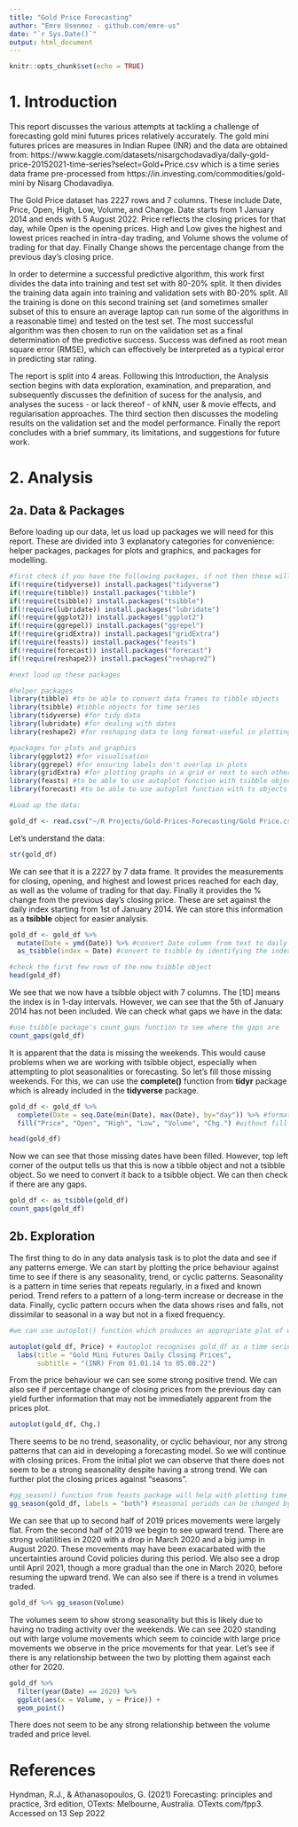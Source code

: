 ```yaml
---
title: "Gold Price Forecasting"
author: "Emre Usenmez - github.com/emre-us"
date: "`r Sys.Date()`"
output: html_document
---
```


```r
knitr::opts_chunk$set(echo = TRUE)
```

# 1. Introduction

This report discusses the various attempts at tackling a challenge of forecasting gold mini futures prices relatively accurately. The gold mini futures prices are measures in Indian Rupee (INR) and the data are obtained from: https://www.kaggle.com/datasets/nisargchodavadiya/daily-gold-price-20152021-time-series?select=Gold+Price.csv which is a time series data frame pre-processed from https://in.investing.com/commodities/gold-mini by Nisarg Chodavadiya.

The Gold Price dataset has 2227 rows and 7 columns. These include Date, Price, Open, High, Low, Volume, and Change. Date starts from 1 January 2014 and ends with 5 August 2022. Price reflects the closing prices for that day, while Open is the opening prices. High and Low gives the highest and lowest prices reached in intra-day trading, and Volume shows the volume of trading for that day. Finally Change shows the percentage change from the previous day's closing price.

In order to determine a successful predictive algorithm, this work first divides the data into training and test set with 80-20% split. It then divides the training data again into training and validation sets with 80-20% split. All the training is done on this second training set (and sometimes smaller subset of this to ensure an average laptop can run some of the algorithms in a reasonable time) and tested on the test set. The most successful algorithm was then chosen to run on the validation set as a final determination of the predictive success. Success was defined as root mean square error (RMSE), which can effectively be interpreted as a typical error in predicting star rating. 

The report is split into 4 areas. Following this Introduction, the Analysis section begins with data exploration, examination, and preparation, and subsequently discusses the definition of sucess for the analysis, and analyses the sucess - or lack thereof - of kNN, user & movie effects, and regularisation approaches. The third section then discusses the modeling results on the validation set and the model performance. Finally the report concludes with a brief summary, its limitations, and suggestions for future work.









# 2. Analysis




## 2a. Data & Packages


Before loading up our data, let us load up packages we will need for this report. These are divided into 3 explanatory categories for convenience: helper packages, packages for plots and graphics, and packages for modelling.

```r
#first check if you have the following packages, if not then these will be instaled
if(!require(tidyverse)) install.packages("tidyverse")
if(!require(tibble)) install.packages("tibble")
if(!require(tsibble)) install.packages("tsibble")
if(!require(lubridate)) install.packages("lubridate")
if(!require(ggplot2)) install.packages("ggplot2")
if(!require(ggrepel)) install.packages("ggrepel")
if(!require(gridExtra)) install.packages("gridExtra")
if(!require(feasts)) install.packages("feasts")
if(!require(forecast)) install.packages("forecast")
if(!require(reshape2)) install.packages("reshapre2")

#next load up these packages

#helper packages
library(tibble) #to be able to convert data frames to tibble objects
library(tsibble) #tibble objects for time series
library(tidyverse) #for tidy data
library(lubridate) #for dealing with dates
library(reshape2) #for reshaping data to long format-useful in plotting multiple time series in same axis

#packages for plots and graphics
library(ggplot2) #for visualisation
library(ggrepel) #for ensuring labels don't overlap in plots
library(gridExtra) #for plotting graphs in a grid or next to each other
library(feasts) #to be able to use autoplot function with tsibble objects
library(forecast) #to be able to use autoplot function with ts objects

```


```r
#Load up the data:

gold_df <- read.csv("~/R Projects/Gold-Prices-Forecasting/Gold Price.csv")

```

Let's understand the data:

```r
str(gold_df)
```

We can see that it is a 2227 by 7 data frame. It provides the measurements for closing, opening, and highest and lowest prices reached for each day, as well as the volume of trading for that day. Finally it provides the % change from the previous day's closing price. These are set against the daily index starting from 1st of January 2014. We can store this information as a __tsibble__ object for easier analysis.

```r
gold_df <- gold_df %>%
  mutate(Date = ymd(Date)) %>% #convert Date column from text to daily object with ymd() or with as_date().
  as_tsibble(index = Date) #convert to tsibble by identifying the index

#check the first few rows of the new tsibble object
head(gold_df)
```

We see that we now have a tsibble object with 7 columns. The [1D] means the index is in 1-day intervals. However, we can see that the 5th of January 2014 has not been included. We can check what gaps we have in the data:

```r
#use tsibble package's count_gaps function to see where the gaps are
count_gaps(gold_df)
```

It is apparent that the data is missing the weekends. This would cause problems when we are working with tsibble object, especially when attempting to plot seasonalities or forecasting. So let's fill those missing weekends. For this, we can use the __complete()__ function from __tidyr__ package which is already included in the __tidyverse__ package.

```r
gold_df <- gold_df %>% 
  complete(Date = seq.Date(min(Date), max(Date), by="day")) %>% #format is: seq.Date(start date, end date, by = unit of Date)
  fill("Price", "Open", "High", "Low", "Volume", "Chg.") #without fill function, complete() above would only fill the dates but we would get NAs for the rest of the columns corresponding to those weekends. With fill() we copy the same values for each column by the immediately preceding value to the NA.

head(gold_df)
```

Now we can see that those missing dates have been filled. However, top left corner of the output tells us that this is now a tibble object and not a tsibble object. So we need to convert it back to a tsibble object. We can then check if there are any gaps.

```r
gold_df <- as_tsibble(gold_df)
count_gaps(gold_df)
```










## 2b. Exploration

The first thing to do in any data analysis task is to plot the data and see if any patterns emerge. We can start by plotting the price behaviour against time to see if there is any seasonality, trend, or cyclic patterns. Seasonality is a pattern in time series that repeats regularly, in a fixed and known period. Trend refers to a pattern of a long-term increase or decrease in the data. Finally, cyclic pattern occurs when the data shows rises and falls, not dissimilar to seasonal in a way but not in a fixed frequency.


```r
#we can use autoplot() function which produces an appropriate plot of whatever is passed in the first argument

autoplot(gold_df, Price) + #autoplot recognises gold_df as a time series and produces a time plot
  labs(title = "Gold Mini Futures Daily Closing Prices",
       subtitle = "(INR) From 01.01.14 to 05.08.22")
```

From the price behaviour we can see some strong positive trend. We can also see if percentage change of closing prices from the previous day can yield further information that may not be immediately apparent from the prices plot.

```r
autoplot(gold_df, Chg.)
```
There seems to be no trend, seasonality, or cyclic behaviour, nor any strong patterns that can aid in developing a forecasting model. So we will continue with closing prices. From the initial plot we can observe that there does not seem to be a strong seasonality despite having a strong trend. We can further plot the closing prices against "seasons".

```r
#gg_season() function from feasts package will help with plotting time series against each season.
gg_season(gold_df, labels = "both") #seasonal periods can be changed by including period="month" command within gg_season function
```

We can see that up to second half of 2019 prices movements were largely flat. From the second half of 2019 we begin to see upward trend. There are strong volatilities in 2020 with a drop in March 2020 and a big jump in August 2020. These movements may have been exacarbated with the uncertainties around Covid policies during this period. We also see a drop until April 2021, though a more gradual than the one in March 2020, before resuming the upward trend. We can also see if there is a trend in volumes traded.

```r
gold_df %>% gg_season(Volume)
```

The volumes seem to show strong seasonality but this is likely due to having no trading activity over the weekends. We can see 2020 standing out with large volume movements which seem to coincide with large price movements we observe in the price movements for that year. Let's see if there is any relationship between the two by plotting them against each other for 2020.

```r
gold_df %>%
  filter(year(Date) == 2020) %>%
  ggplot(aes(x = Volume, y = Price)) +
  geom_point()

```

There does not seem to be any strong relationship between the volume traded and price level.









# References
Hyndman, R.J., & Athanasopoulos, G. (2021) Forecasting: principles and practice, 3rd edition, OTexts: Melbourne, Australia. OTexts.com/fpp3. Accessed on 13 Sep 2022
